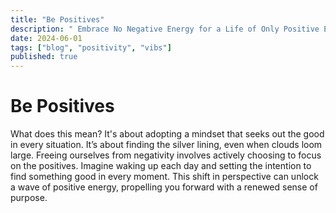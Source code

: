 ```yaml
---
title: "Be Positives"
description: " Embrace No Negative Energy for a Life of Only Positive Energy"
date: 2024-06-01
tags: ["blog", "positivity", "vibs"]
published: true
---
```

# Be Positives

What does this mean? It's about adopting a mindset that seeks out the good in every situation. It’s about finding the silver lining, even when clouds loom large. Freeing ourselves from negativity involves actively choosing to focus on the positives. Imagine waking up each day and setting the intention to find something good in every moment. This shift in perspective can unlock a wave of positive energy, propelling you forward with a renewed sense of purpose.
